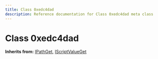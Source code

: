 ```yaml
---
title: Class 0xedc4dad
description: Reference documentation for Class 0xedc4dad meta class
---
```



# Class 0xedc4dad

**Inherits from:** [IPathGet](/classes/ipathget), [IScriptValueGet](/classes/iscriptvalueget)

<ClassDetails file="/db/classes/0xedc4dad.16cfe9ac56d9.json" />
